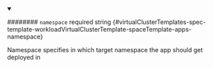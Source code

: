 
<details className="config-field" data-expandable="false" open>
<summary>

######## `namespace` <span className="config-field-required" data-required="false">required</span> <span className="config-field-type">string</span> <span className="config-field-default"></span> <span className="config-field-enum"></span> {#virtualClusterTemplates-spec-template-workloadVirtualClusterTemplate-spaceTemplate-apps-namespace}

Namespace specifies in which target namespace the app should
get deployed in

</summary>



</details>
